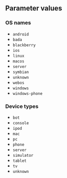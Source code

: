 ## Parameter values

<Accordion>

### OS names

-  `android`
-  `bada`
-  `blackberry`
-  `ios`
-  `linux`
-  `macos`
-  `server`
-  `symbian`
-  `unknown`
-  `webos`
-  `windows`
-  `windows-phone`

</Accordion>

<Accordion>

### Device types

-  `bot`
-  `console`
-  `ipod`
-  `mac`
-  `pc`
-  `phone`
-  `server`
-  `simulator`
-  `tablet`
-  `tv`
-  `unknown`

</Accordion>
